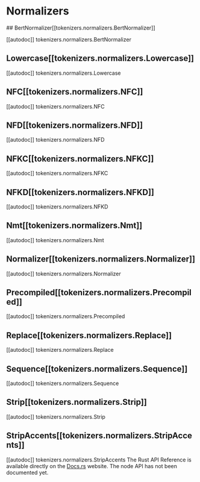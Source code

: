# Normalizers

<tokenizerslangcontent>
<python>
## BertNormalizer[[tokenizers.normalizers.BertNormalizer]]

[[autodoc]] tokenizers.normalizers.BertNormalizer

## Lowercase[[tokenizers.normalizers.Lowercase]]

[[autodoc]] tokenizers.normalizers.Lowercase

## NFC[[tokenizers.normalizers.NFC]]

[[autodoc]] tokenizers.normalizers.NFC

## NFD[[tokenizers.normalizers.NFD]]

[[autodoc]] tokenizers.normalizers.NFD

## NFKC[[tokenizers.normalizers.NFKC]]

[[autodoc]] tokenizers.normalizers.NFKC

## NFKD[[tokenizers.normalizers.NFKD]]

[[autodoc]] tokenizers.normalizers.NFKD

## Nmt[[tokenizers.normalizers.Nmt]]

[[autodoc]] tokenizers.normalizers.Nmt

## Normalizer[[tokenizers.normalizers.Normalizer]]

[[autodoc]] tokenizers.normalizers.Normalizer

## Precompiled[[tokenizers.normalizers.Precompiled]]

[[autodoc]] tokenizers.normalizers.Precompiled

## Replace[[tokenizers.normalizers.Replace]]

[[autodoc]] tokenizers.normalizers.Replace

## Sequence[[tokenizers.normalizers.Sequence]]

[[autodoc]] tokenizers.normalizers.Sequence

## Strip[[tokenizers.normalizers.Strip]]

[[autodoc]] tokenizers.normalizers.Strip

## StripAccents[[tokenizers.normalizers.StripAccents]]

[[autodoc]] tokenizers.normalizers.StripAccents
</python>
<rust>
The Rust API Reference is available directly on the [Docs.rs](https://docs.rs/tokenizers/latest/tokenizers/) website.
</rust>
<node>
The node API has not been documented yet.
</node>
</tokenizerslangcontent>